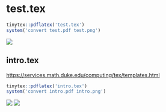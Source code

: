 # test.tex

```r
tinytex::pdflatex('test.tex')
system('convert test.pdf test.png')
```

![](test.png)

## intro.tex

<https://services.math.duke.edu/computing/tex/templates.html>

```r
tinytex::pdflatex('intro.tex')
system('convert intro.pdf intro.png')
```

![](intro-0.png)
![](intro-1.png)
